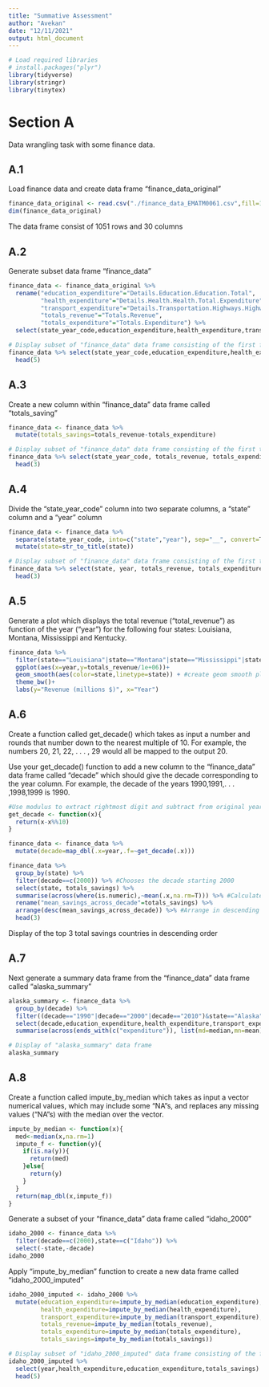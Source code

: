 ```yaml
---
title: "Summative Assessment"
author: "Avekan"
date: "12/11/2021"
output: html_document
---
```


```r
# Load required libraries
# install.packages("plyr")
library(tidyverse)
library(stringr)
library(tinytex)
```

# Section A

Data wrangling task with some finance data.

## A.1
Load finance data and create data frame "finance_data_original"
```r
finance_data_original <- read.csv("./finance_data_EMATM0061.csv",fill=1)
dim(finance_data_original) 
```
The data frame consist of 1051 rows and 30 columns

## A.2
Generate subset data frame "finance_data"
```r
finance_data <- finance_data_original %>%
  rename("education_expenditure"="Details.Education.Education.Total",
         "health_expenditure"="Details.Health.Health.Total.Expenditure",
         "transport_expenditure"="Details.Transportation.Highways.Highways.Total.Expenditure",
         "totals_revenue"="Totals.Revenue",
         "totals_expenditure"="Totals.Expenditure") %>%
  select(state_year_code,education_expenditure,health_expenditure,transport_expenditure,totals_revenue,totals_expenditure)

# Display subset of "finance_data" data frame consisting of the first five rows and first three columns
finance_data %>% select(state_year_code,education_expenditure,health_expenditure) %>%
  head(5) 
```

## A.3
Create a new column within "finance_data" data frame called "totals_saving"
```r
finance_data <- finance_data %>%
  mutate(totals_savings=totals_revenue-totals_expenditure)

# Display subset of "finance_data" data frame consisting of the first three rows and the four columns
finance_data %>% select(state_year_code, totals_revenue, totals_expenditure ,totals_savings) %>%
  head(3)
```

## A.4
Divide the “state_year_code” column into two separate columns, a “state” column and a “year” column
```r
finance_data <- finance_data %>%
  separate(state_year_code, into=c("state","year"), sep="__", convert=T) %>%
  mutate(state=str_to_title(state))

# Display subset of "finance_data" data frame consisting of the first three rows and the five columns
finance_data %>% select(state, year, totals_revenue, totals_expenditure, totals_savings) %>%
  head(3)
```

## A.5
Generate a plot which displays the total revenue (“total_revenue”) as function of the year (“year”) for the following
four states: Louisiana, Montana, Mississippi and Kentucky.
```r
finance_data %>%
  filter(state=="Louisiana"|state=="Montana"|state=="Mississippi"|state=="Kentucky") %>% #filters out the four states
  ggplot(aes(x=year,y=totals_revenue/1e+06))+
  geom_smooth(aes(color=state,linetype=state)) + #create geom smooth plot
  theme_bw()+
  labs(y="Revenue (millions $)", x="Year")
```

## A.6
Create a function called get_decade() which takes as input a number and rounds that number down to the
nearest multiple of 10. For example, the numbers 20, 21, 22, . . . , 29 would all be mapped to the output 20.

Use your get_decade() function to add a new column to the “finance_data” data frame called “decade”
which should give the decade corresponding to the year column. For example, the decade of the years
1990,1991,. . . ,1998,1999 is 1990.
```r
#Use modulus to extract rightmost digit and subtract from original year to floor year
get_decade <- function(x){ 
  return(x-x%%10)
}

finance_data <- finance_data %>%
  mutate(decade=map_dbl(.x=year,.f=~get_decade(.x))) 

finance_data %>%
  group_by(state) %>%
  filter(decade==c(2000)) %>% #Chooses the decade starting 2000
  select(state, totals_savings) %>% 
  summarise(across(where(is.numeric),~mean(.x,na.rm=T))) %>% #Calculate average savings across decade
  rename("mean_savings_across_decade"=totals_savings) %>%
  arrange(desc(mean_savings_across_decade)) %>% #Arrange in descending order
  head(3)
```
Display of the top 3 total savings countries in descending order

## A.7
Next generate a summary data frame from the “finance_data” data frame called “alaska_summary” 
```r
alaska_summary <- finance_data %>%
  group_by(decade) %>%
  filter((decade=="1990"|decade=="2000"|decade=="2010")&state=="Alaska") %>%
  select(decade,education_expenditure,health_expenditure,transport_expenditure) %>%
  summarise(across(ends_with(c("expenditure")), list(md=median,mn=mean), na.rm=T, .names="{substring(.col,1,2)}_{.fn}"))

# Display of "alaska_summary" data frame
alaska_summary
```


## A.8
Create a function called impute_by_median which takes as input a vector numerical values, which may include
some “NA”s, and replaces any missing values (“NA”s) with the median over the vector.
```r
impute_by_median <- function(x){
  med<-median(x,na.rm=1) 
  impute_f <- function(y){
    if(is.na(y)){
      return(med)
    }else{
      return(y)
    }
  }
  return(map_dbl(x,impute_f))
}
```

Generate a subset of your “finance_data” data frame called “idaho_2000” 
```r
idaho_2000 <- finance_data %>%
  filter(decade==c(2000),state==c("Idaho")) %>%
  select(-state,-decade)
idaho_2000
```

Apply “impute_by_median” function to create a new data frame called “idaho_2000_imputed”
```r
idaho_2000_imputed <- idaho_2000 %>%
  mutate(education_expenditure=impute_by_median(education_expenditure),
         health_expenditure=impute_by_median(health_expenditure),
         transport_expenditure=impute_by_median(transport_expenditure),
         totals_revenue=impute_by_median(totals_revenue),
         totals_expenditure=impute_by_median(totals_expenditure),
         totals_savings=impute_by_median(totals_savings))

# Display subset of "idaho_2000_imputed" data frame consisting of the first five rows and the four columns
idaho_2000_imputed %>%
  select(year,health_expenditure,education_expenditure,totals_savings) %>%
  head(5)

```






























































